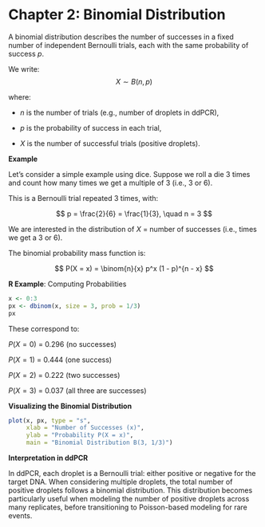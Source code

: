 # Chapter 2: Binomial Distribution {.unnumbered}

A binomial distribution describes the number of successes in a fixed number of independent Bernoulli trials, each with the same probability of success $p$.

We write: 
$$
X \sim B(n, p)
$$

where:

-   $n$ is the number of trials (e.g., number of droplets in ddPCR),

-   $p$ is the probability of success in each trial,

-   $X$ is the number of successful trials (positive droplets).

**Example**

Let’s consider a simple example using dice. Suppose we roll a die 3 times and count how many times we get a multiple of 3 (i.e., 3 or 6).

This is a Bernoulli trial repeated 3 times, with:

$$
p = \frac{2}{6} = \frac{1}{3}, \quad n = 3
$$

We are interested in the distribution of $X$ = number of successes (i.e., times we get a 3 or 6).

The binomial probability mass function is:

$$
P(X = x) = \binom{n}{x} p^x (1 - p)^{n - x}
$$

**R Example**: Computing Probabilities

```r
x <- 0:3
px <- dbinom(x, size = 3, prob = 1/3)
px
```

These correspond to:

$P(X = 0)$ = 0.296 (no successes)

$P(X = 1)$ = 0.444 (one success)

$P(X = 2)$ = 0.222 (two successes)

$P(X = 3)$ = 0.037 (all three are successes)

**Visualizing the Binomial Distribution**

```r
plot(x, px, type = "s",
     xlab = "Number of Successes (x)",
     ylab = "Probability P(X = x)",
     main = "Binomial Distribution B(3, 1/3)")
```

**Interpretation in ddPCR**

In ddPCR, each droplet is a Bernoulli trial: either positive or negative for the target DNA.
When considering multiple droplets, the total number of positive droplets follows a binomial distribution.
This distribution becomes particularly useful when modeling the number of positive droplets across many replicates, before transitioning to Poisson-based modeling for rare events.
